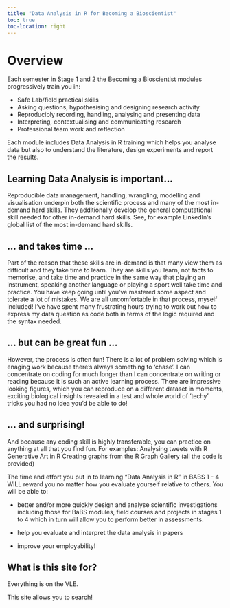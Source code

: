 ```yaml
---
title: "Data Analysis in R for Becoming a Bioscientist"
toc: true
toc-location: right
---
```


# Overview

Each semester in Stage 1 and 2 the Becoming a Bioscientist modules progressively train you in:

-   Safe Lab/field practical skills
-   Asking questions, hypothesising and designing research activity
-   Reproducibly recording, handling, analysing and presenting data
-   Interpreting, contextualising and communicating research
-   Professional team work and reflection


Each module includes Data Analysis in R training which helps you analyse data but also to understand the literature, design experiments and report the results.


## Learning Data Analysis is important...

Reproducible data management, handling, wrangling, modelling and visualisation underpin both the scientific process and many of the most in-demand hard skills. They additionally develop the general computational skill needed for other in-demand hard skills. See, for example LinkedIn's global list of the most in-demand hard skills.

## ... and takes time ...

Part of the reason that these skills are in-demand is that many view them as difficult and they take time to learn. They are skills you learn, not facts to memorise, and take time and practice in the same way that playing an instrument, speaking another language or playing a sport well take time and practice. You have keep going until you've mastered some aspect and tolerate a lot of mistakes. We are all uncomfortable in that process, myself included! I've have spent many frustrating hours trying to work out how to express my data question as code both in terms of the logic required and the syntax needed.

## ... but can be great fun ...

However, the process is often fun! There is a lot of problem solving which is enaging work because there's always something to 'chase'. I can concentrate on coding for much longer than I can concentrate on writing or reading because it is such an active learning process. There are impressive looking figures, which you can reproduce on a different dataset in moments, exciting biological insights revealed in a test and whole world of 'techy' tricks you had no idea you'd be able to do!

## ... and surprising!

And because any coding skill is highly transferable, you can practice on anything at all that you find fun. For examples: Analysing tweets with R Generative Art in R Creating graphs from the R Graph Gallery (all the code is provided)

The time and effort you put in to learning "Data Analysis in R" in BABS 1 - 4 WILL reward you no matter how you evaluate yourself relative to others. You will be able to:

-    better and/or more quickly design and analyse scientific investigations including those for BaBS modules, field courses and projects in stages 1 to 4 which in turn will allow you to perform better in assessments.

-   help you evaluate and interpret the data analysis in papers

-   improve your employability!

## What is this site for?

Everything is on the VLE.

This site allows you to search!